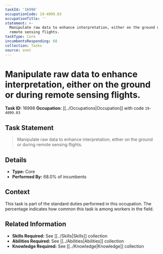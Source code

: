 ```yaml
---
taskId: '16998'
occupationCode: 19-4099.03
occupationTitle: ''
statement: >-
  Manipulate raw data to enhance interpretation, either on the ground or during
  remote sensing flights.
taskType: Core
incumbentsResponding: 68
collection: Tasks
source: onet
---
```

# Manipulate raw data to enhance interpretation, either on the ground or during remote sensing flights.

**Task ID:** 16998
**Occupation:** [[../Occupations|Occupation]] with code `19-4099.03`

## Task Statement

> Manipulate raw data to enhance interpretation, either on the ground or during remote sensing flights.

## Details

- **Type:** Core
- **Performed By:** 68.0% of incumbents

## Context

This task is part of the standard duties performed in this occupation. The percentage indicates how common this task is among workers in the field.

## Related Information

- **Skills Required:** See [[../Skills|Skills]] collection
- **Abilities Required:** See [[../Abilities|Abilities]] collection
- **Knowledge Required:** See [[../Knowledge|Knowledge]] collection
